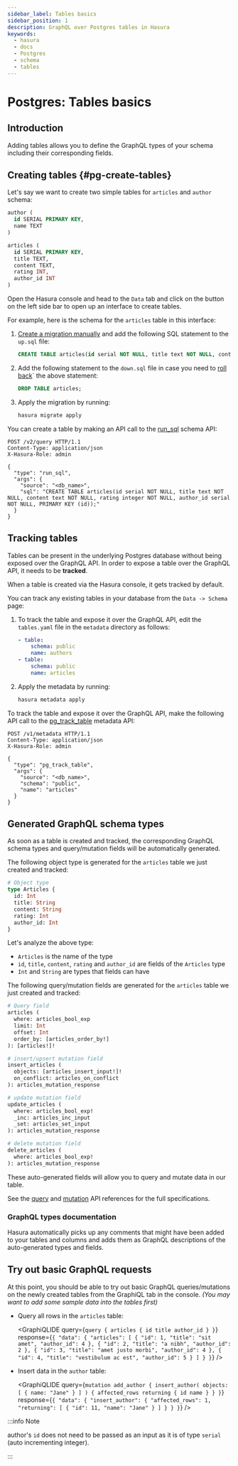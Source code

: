 ```yaml
---
sidebar_label: Tables basics
sidebar_position: 1
description: GraphQL over Postgres tables in Hasura
keywords:
  - hasura
  - docs
  - Postgres
  - schema
  - tables
---
```



# Postgres: Tables basics

## Introduction

Adding tables allows you to define the GraphQL types of your schema
including their corresponding fields.

## Creating tables {#pg-create-tables}

Let's say we want to create two simple tables for `articles` and
`author` schema:

```sql
author (
  id SERIAL PRIMARY KEY,
  name TEXT
)

articles (
  id SERIAL PRIMARY KEY,
  title TEXT,
  content TEXT,
  rating INT,
  author_id INT
)
```

<Tabs className="api-tabs">
<TabItem value="console" label="Console">

Open the Hasura console and head to the `Data` tab and click on the
button on the left side bar to open up an interface to create tables.

For example, here is the schema for the `articles` table in this
interface:

<Thumbnail
  src="/img/graphql/core/schema/create-table-graphql.png"
  alt="Schema for an article table"
/>

</TabItem>
<TabItem value="cli" label="CLI">

1.  [Create a migration manually](/graphql/core/migrations/advanced/writing-migrations-manually.mdx) and add the
    following SQL statement to the `up.sql` file:

    ```sql
    CREATE TABLE articles(id serial NOT NULL, title text NOT NULL, content text NOT NULL, rating integer NOT NULL, author_id serial NOT NULL, PRIMARY KEY (id));
    ```

2.  Add the following statement to the `down.sql` file in case you need
    to [roll back](/graphql/core/migrations/advanced/rolling-back-migrations.mdx)` the above statement:

    ```sql
    DROP TABLE articles;
    ```

3.  Apply the migration by running:

    ```bash
    hasura migrate apply
    ```

</TabItem>
<TabItem value="api" label="API">

You can create a table by making an API call to the [run_sql](/graphql/core/api-reference/schema-api/run-sql.mdx#schema-run-sql)
schema API:

```http
POST /v2/query HTTP/1.1
Content-Type: application/json
X-Hasura-Role: admin

{
  "type": "run_sql",
  "args": {
    "source": "<db_name>",
    "sql": "CREATE TABLE articles(id serial NOT NULL, title text NOT NULL, content text NOT NULL, rating integer NOT NULL, author_id serial NOT NULL, PRIMARY KEY (id));"
  }
}
```

</TabItem>
</Tabs>

## Tracking tables

Tables can be present in the underlying Postgres database without being
exposed over the GraphQL API. In order to expose a table over the
GraphQL API, it needs to be **tracked**.

<Tabs className="api-tabs">
<TabItem value="console" label="Console">

When a table is created via the Hasura console, it gets tracked by
default.

You can track any existing tables in your database from the
`Data -> Schema` page:

<Thumbnail
  src="/img/graphql/core/schema/schema-track-tables.png"
  alt="Track table"
/>

</TabItem>
<TabItem value="cli" label="CLI">

1.  To track the table and expose it over the GraphQL API, edit the
    `tables.yaml` file in the `metadata` directory as follows:

    ```yaml {4-6}
    - table:
        schema: public
        name: authors
    - table:
        schema: public
        name: articles
    ```

2.  Apply the metadata by running:

    ```bash
    hasura metadata apply
    ```

</TabItem>
<TabItem value="api" label="API">

To track the table and expose it over the GraphQL API, make the
following API call to the [pg_track_table](/graphql/core/api-reference/metadata-api/table-view.mdx#metadata-pg-track-table) metadata API:

```http
POST /v1/metadata HTTP/1.1
Content-Type: application/json
X-Hasura-Role: admin

{
  "type": "pg_track_table",
  "args": {
    "source": "<db_name>",
    "schema": "public",
    "name": "articles"
  }
}
```

</TabItem>
</Tabs>


## Generated GraphQL schema types

As soon as a table is created and tracked, the corresponding GraphQL
schema types and query/mutation fields will be automatically generated.

The following object type is generated for the `articles` table we just
created and tracked:

```graphql
# Object type
type Articles {
  id: Int
  title: String
  content: String
  rating: Int
  author_id: Int
}
```

Let's analyze the above type:

-   `Articles` is the name of the type
-   `id`, `title`, `content`, `rating` and `author_id` are fields of the
    `Articles` type
-   `Int` and `String` are types that fields can have

The following query/mutation fields are generated for the `articles`
table we just created and tracked:

```graphql
# Query field
articles (
  where: articles_bool_exp
  limit: Int
  offset: Int
  order_by: [articles_order_by!]
): [articles!]!

# insert/upsert mutation field
insert_articles (
  objects: [articles_insert_input!]!
  on_conflict: articles_on_conflict
): articles_mutation_response

# update mutation field
update_articles (
  where: articles_bool_exp!
  _inc: articles_inc_input
  _set: articles_set_input
): articles_mutation_response

# delete mutation field
delete_articles (
  where: articles_bool_exp!
): articles_mutation_response
```

These auto-generated fields will allow you to query and mutate data in
our table.

See the [query](/graphql/core/api-reference/graphql-api/query.mdx) and
[mutation](/graphql/core/api-reference/graphql-api/mutation.mdx) API references for the full
specifications.

### GraphQL types documentation

Hasura automatically picks up any comments that might have been added to
your tables and columns and adds them as GraphQL descriptions of the
auto-generated types and fields.

## Try out basic GraphQL requests

At this point, you should be able to try out basic GraphQL
queries/mutations on the newly created tables from the GraphiQL tab in
the console. *(You may want to add some sample data into the tables
first)*

-   Query all rows in the `articles` table:

    <GraphiQLIDE
  query={`query {
      articles {
        id
        title
        author_id
      }
    }`}
    response={`{
      "data": {
        "articles": [
          {
            "id": 1,
            "title": "sit amet",
            "author_id": 4
          },
          {
            "id": 2,
            "title": "a nibh",
            "author_id": 2
          },
          {
            "id": 3,
            "title": "amet justo morbi",
            "author_id": 4
          },
          {
            "id": 4,
            "title": "vestibulum ac est",
            "author_id": 5
          }
        ]
      }
    }`}
    />

-   Insert data in the `author` table:

    <GraphiQLIDE
    query={`mutation add_author {
      insert_author(
        objects: [
          { name: "Jane" }
        ]
      ) {
          affected_rows
          returning {
            id
            name
          }
        }
    }`}
    response={`{
      "data": {
        "insert_author": {
          "affected_rows": 1,
          "returning": [
            {
              "id": 11,
              "name": "Jane"
            }
          ]
        }
      }
    }`}
    />

:::info Note

author's `id` does not need to be passed as an input as it is of type
`serial` (auto incrementing integer).

:::